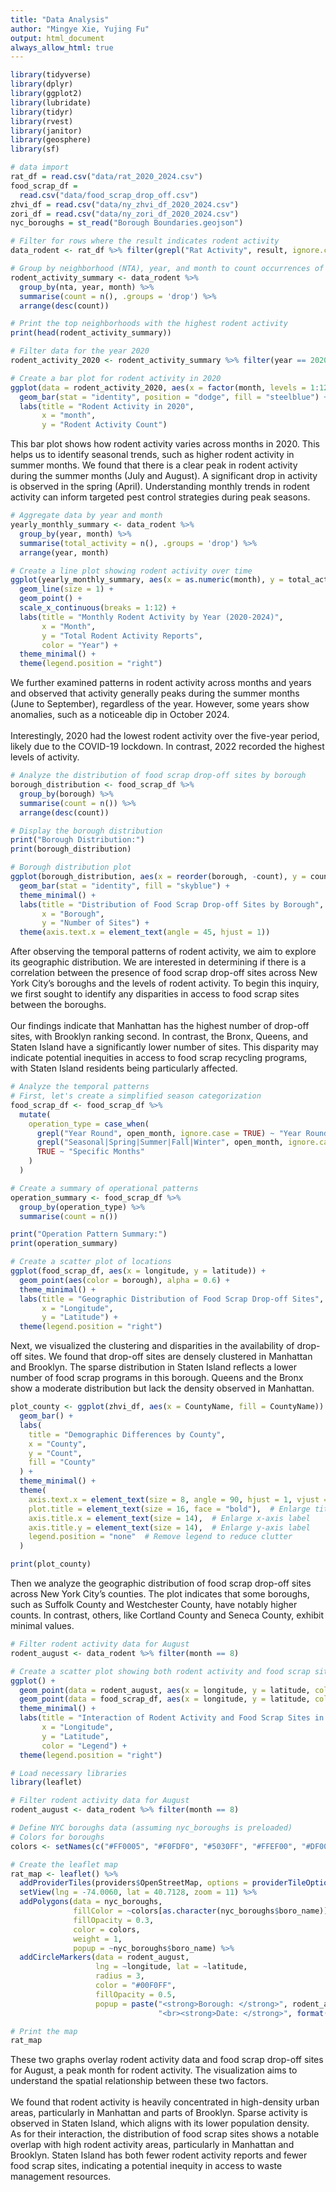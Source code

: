 ```yaml
---
title: "Data Analysis"
author: "Mingye Xie, Yujing Fu"
output: html_document
always_allow_html: true
---
```


```r
library(tidyverse)
library(dplyr)
library(ggplot2)
library(lubridate)
library(tidyr)
library(rvest)
library(janitor)
library(geosphere)
library(sf)
```

```r
# data import 
rat_df = read.csv("data/rat_2020_2024.csv")
food_scrap_df = 
  read.csv("data/food_scrap_drop_off.csv")
zhvi_df = read.csv("data/ny_zhvi_df_2020_2024.csv")
zori_df = read.csv("data/ny_zori_df_2020_2024.csv")
nyc_boroughs = st_read("Borough Boundaries.geojson")
```

```r
# Filter for rows where the result indicates rodent activity
data_rodent <- rat_df %>% filter(grepl("Rat Activity", result, ignore.case = TRUE))

# Group by neighborhood (NTA), year, and month to count occurrences of rodent activity
rodent_activity_summary <- data_rodent %>% 
  group_by(nta, year, month) %>% 
  summarise(count = n(), .groups = 'drop') %>% 
  arrange(desc(count))

# Print the top neighborhoods with the highest rodent activity
print(head(rodent_activity_summary))
```

```r
# Filter data for the year 2020
rodent_activity_2020 <- rodent_activity_summary %>% filter(year == 2020)

# Create a bar plot for rodent activity in 2020
ggplot(data = rodent_activity_2020, aes(x = factor(month, levels = 1:12), y = count)) +
  geom_bar(stat = "identity", position = "dodge", fill = "steelblue") +
  labs(title = "Rodent Activity in 2020",
       x = "month",
       y = "Rodent Activity Count") 

```

This bar plot shows how rodent activity varies across months in 2020. This helps us to identify seasonal trends, such as higher rodent activity in summer months. We found that there is a clear peak in rodent activity during the summer months (July and August). A significant drop in activity is observed in the spring (April). Understanding monthly trends in rodent activity can inform targeted pest control strategies during peak seasons.

```r
# Aggregate data by year and month
yearly_monthly_summary <- data_rodent %>%
  group_by(year, month) %>%
  summarise(total_activity = n(), .groups = 'drop') %>%
  arrange(year, month)

# Create a line plot showing rodent activity over time
ggplot(yearly_monthly_summary, aes(x = as.numeric(month), y = total_activity, color = as.factor(year), group = year)) +
  geom_line(size = 1) +
  geom_point() +
  scale_x_continuous(breaks = 1:12) +
  labs(title = "Monthly Rodent Activity by Year (2020-2024)",
       x = "Month",
       y = "Total Rodent Activity Reports",
       color = "Year") +
  theme_minimal() +
  theme(legend.position = "right")
```

We further examined patterns in rodent activity across months and years and observed that activity generally peaks during the summer months (June to September), regardless of the year. However, some years show anomalies, such as a noticeable dip in October 2024.<br>
<br>
Interestingly, 2020 had the lowest rodent activity over the five-year period, likely due to the COVID-19 lockdown. In contrast, 2022 recorded the highest levels of activity.<br>

```r
# Analyze the distribution of food scrap drop-off sites by borough
borough_distribution <- food_scrap_df %>% 
  group_by(borough) %>% 
  summarise(count = n()) %>% 
  arrange(desc(count))

# Display the borough distribution
print("Borough Distribution:")
print(borough_distribution)
```

```r
# Borough distribution plot
ggplot(borough_distribution, aes(x = reorder(borough, -count), y = count)) +
  geom_bar(stat = "identity", fill = "skyblue") +
  theme_minimal() +
  labs(title = "Distribution of Food Scrap Drop-off Sites by Borough",
       x = "Borough",
       y = "Number of Sites") +
  theme(axis.text.x = element_text(angle = 45, hjust = 1))
```

After observing the temporal patterns of rodent activity, we aim to explore its geographic distribution. We are interested in determining if there is a correlation between the presence of food scrap drop-off sites across New York City's boroughs and the levels of rodent activity. To begin this inquiry, we first sought to identify any disparities in access to food scrap sites between the boroughs.<br>
<br>
Our findings indicate that Manhattan has the highest number of drop-off sites, with Brooklyn ranking second. In contrast, the Bronx, Queens, and Staten Island have a significantly lower number of sites. This disparity may indicate potential inequities in access to food scrap recycling programs, with Staten Island residents being particularly affected.


```r
# Analyze the temporal patterns
# First, let's create a simplified season categorization
food_scrap_df <- food_scrap_df %>%
  mutate(
    operation_type = case_when(
      grepl("Year Round", open_month, ignore.case = TRUE) ~ "Year Round",
      grepl("Seasonal|Spring|Summer|Fall|Winter", open_month, ignore.case = TRUE) ~ "Seasonal",
      TRUE ~ "Specific Months"
    )
  )

# Create a summary of operational patterns
operation_summary <- food_scrap_df %>%
  group_by(operation_type) %>%
  summarise(count = n())

print("Operation Pattern Summary:")
print(operation_summary)

# Create a scatter plot of locations
ggplot(food_scrap_df, aes(x = longitude, y = latitude)) +
  geom_point(aes(color = borough), alpha = 0.6) +
  theme_minimal() +
  labs(title = "Geographic Distribution of Food Scrap Drop-off Sites",
       x = "Longitude",
       y = "Latitude") +
  theme(legend.position = "right")
```

Next, we visualized the clustering and disparities in the availability of drop-off sites. We found that drop-off sites are densely clustered in Manhattan and Brooklyn. The sparse distribution in Staten Island reflects a lower number of food scrap programs in this borough. Queens and the Bronx show a moderate distribution but lack the density observed in Manhattan.

```r
plot_county <- ggplot(zhvi_df, aes(x = CountyName, fill = CountyName)) +
  geom_bar() +
  labs(
    title = "Demographic Differences by County",
    x = "County",
    y = "Count",
    fill = "County"
  ) +
  theme_minimal() +
  theme(
    axis.text.x = element_text(size = 8, angle = 90, hjust = 1, vjust = 0.5),  # Rotate and resize x-axis text
    plot.title = element_text(size = 16, face = "bold"),  # Enlarge title
    axis.title.x = element_text(size = 14),  # Enlarge x-axis label
    axis.title.y = element_text(size = 14),  # Enlarge y-axis label
    legend.position = "none"  # Remove legend to reduce clutter
  )

print(plot_county)

```

Then we analyze the geographic distribution of food scrap drop-off sites across New York City's counties. The plot indicates that some boroughs, such as Suffolk County and Westchester County, have notably higher counts. In contrast, others, like Cortland County and Seneca County, exhibit minimal values.

```r
# Filter rodent activity data for August
rodent_august <- data_rodent %>% filter(month == 8)

# Create a scatter plot showing both rodent activity and food scrap sites in August
ggplot() +
  geom_point(data = rodent_august, aes(x = longitude, y = latitude, color = "Rodent Activity"), alpha = 0.6) +
  geom_point(data = food_scrap_df, aes(x = longitude, y = latitude, color = "Food Scrap Sites"), alpha = 0.6) +
  theme_minimal() +
  labs(title = "Interaction of Rodent Activity and Food Scrap Sites in August",
       x = "Longitude",
       y = "Latitude",
       color = "Legend") +
  theme(legend.position = "right")
```


```r
# Load necessary libraries
library(leaflet)

# Filter rodent activity data for August
rodent_august <- data_rodent %>% filter(month == 8)

# Define NYC boroughs data (assuming nyc_boroughs is preloaded)
# Colors for boroughs
colors <- setNames(c("#FF0005", "#F0FDF0", "#5030FF", "#FFEF00", "#DF00F0"), unique(nyc_boroughs$boro_name))

# Create the leaflet map
rat_map <- leaflet() %>%
  addProviderTiles(providers$OpenStreetMap, options = providerTileOptions(noWrap = TRUE)) %>%
  setView(lng = -74.0060, lat = 40.7128, zoom = 11) %>%
  addPolygons(data = nyc_boroughs,
              fillColor = ~colors[as.character(nyc_boroughs$boro_name)],
              fillOpacity = 0.3,
              color = colors,
              weight = 1,
              popup = ~nyc_boroughs$boro_name) %>%
  addCircleMarkers(data = rodent_august,
                   lng = ~longitude, lat = ~latitude,
                   radius = 3,
                   color = "#00F0FF",
                   fillOpacity = 0.5,
                   popup = paste("<strong>Borough: </strong>", rodent_august$borough,
                                 "<br><strong>Date: </strong>", format(as.Date(paste0(rodent_august$year, "-", rodent_august$month, "-01")), "%Y-%m")))

# Print the map
rat_map
```

These two graphs overlay rodent activity data and food scrap drop-off sites for August, a peak month for rodent activity. The visualization aims to understand the spatial relationship between these two factors.<br>
<br>
We found that rodent activity is heavily concentrated in high-density urban areas, particularly in Manhattan and parts of Brooklyn. Sparse activity is observed in Staten Island, which aligns with its lower population density.
<br>
As for their interaction, the distribution of food scrap sites shows a notable overlap with high rodent activity areas, particularly in Manhattan and Brooklyn. Staten Island has both fewer rodent activity reports and fewer food scrap sites, indicating a potential inequity in access to waste management resources.<br>





